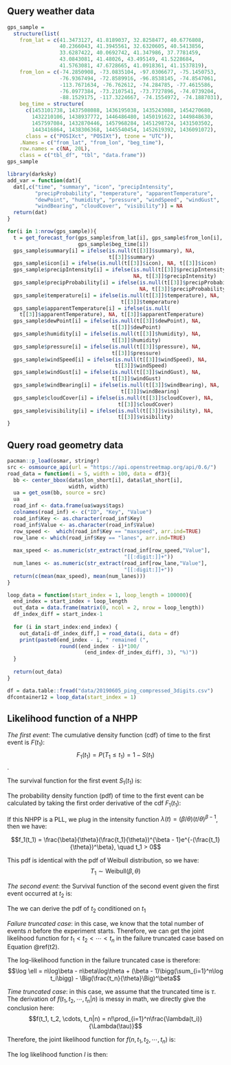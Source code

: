 \singlespacing
<!--
APPENDIX {#appendix .unnumbered}
========
-->
```{=latex}
\chapter*{\markboth{APPENDIX}{APPENDIX}{APPENDIX}}
\addcontentsline{toc}{chapter}{APPENDIX}
```

Query weather data {#weatherdat .unnumbered}
------------------

```{r eval=FALSE}
gps_sample = 
  structure(list(
    from_lat = c(41.3473127, 41.8189037, 32.8258477, 40.6776808, 
                 40.2366043, 41.3945561, 32.6320605, 40.5413856, 
                 33.6287422, 40.0692742, 41.347986, 37.7781459, 
                 43.0843081, 41.48026, 43.495149, 41.5228684, 
                 41.5763081, 47.6728665, 41.0918361, 41.1537819),
    from_lon = c(-74.2850908, -73.0835104, -97.0306677, -75.1450753,
                 -76.9367494, -72.8589916, -96.8538145, -74.8547061, 
                 -113.7671634, -76.762612, -74.284785, -77.4615586, 
                 -76.0977384, -73.2107541, -73.7727896, -74.0739204, 
                 -88.1529175, -117.3224667, -74.1554972, -74.1887031), 
    beg_time = structure(
      c(1453101738, 1437508088, 1436195038, 1435243088, 1454270680, 
        1432210106, 1438937772, 1446486480, 1450191622, 1449848630, 
        1457597084, 1432870446, 1457968284, 1451298724, 1431503502, 
        1443416864, 1438306368, 1445540454, 1452619392, 1436091072), 
      class = c("POSIXct", "POSIXt"), tzone = "UTC")), 
    .Names = c("from_lat", "from_lon", "beg_time"), 
    row.names = c(NA, 20L), 
    class = c("tbl_df", "tbl", "data.frame"))
gps_sample
```

```{r eval=FALSE}
library(darksky)
add_var = function(dat){
  dat[,c("time", "summary", "icon", "precipIntensity", 
         "precipProbability", "temperature", "apparentTemperature", 
         "dewPoint", "humidity", "pressure", "windSpeed", "windGust", 
         "windBearing", "cloudCover", "visibility")] = NA
  return(dat)
}

for(i in 1:nrow(gps_sample)){
  t = get_forecast_for(gps_sample$from_lat[i], gps_sample$from_lon[i], 
                       gps_sample$beg_time[i])
  gps_sample$summary[i] = ifelse(is.null(t[[3]]$summary), NA, 
                                 t[[3]]$summary)
  gps_sample$icon[i] = ifelse(is.null(t[[3]]$icon), NA, t[[3]]$icon)
  gps_sample$precipIntensity[i] = ifelse(is.null(t[[3]]$precipIntensity), 
                                         NA, t[[3]]$precipIntensity)
  gps_sample$precipProbability[i] = ifelse(is.null(t[[3]]$precipProbability), 
                                           NA, t[[3]]$precipProbability)
  gps_sample$temperature[i] = ifelse(is.null(t[[3]]$temperature), NA, 
                                     t[[3]]$temperature)
  gps_sample$apparentTemperature[i] = ifelse(is.null(
    t[[3]]$apparentTemperature), NA, t[[3]]$apparentTemperature)
  gps_sample$dewPoint[i] = ifelse(is.null(t[[3]]$dewPoint), NA, 
                                  t[[3]]$dewPoint)
  gps_sample$humidity[i] = ifelse(is.null(t[[3]]$humidity), NA, 
                                  t[[3]]$humidity)
  gps_sample$pressure[i] = ifelse(is.null(t[[3]]$pressure), NA, 
                                  t[[3]]$pressure)
  gps_sample$windSpeed[i] = ifelse(is.null(t[[3]]$windSpeed), NA, 
                                   t[[3]]$windSpeed)
  gps_sample$windGust[i] = ifelse(is.null(t[[3]]$windGust), NA, 
                                  t[[3]]$windGust)
  gps_sample$windBearing[i] = ifelse(is.null(t[[3]]$windBearing), NA, 
                                     t[[3]]$windBearing)
  gps_sample$cloudCover[i] = ifelse(is.null(t[[3]]$cloudCover), NA, 
                                    t[[3]]$cloudCover)
  gps_sample$visibility[i] = ifelse(is.null(t[[3]]$visibility), NA, 
                                    t[[3]]$visibility)
}
```


Query road geometry data {#roadgeometry .unnumbered}
------------------------

```{r eval=FALSE}
pacman::p_load(osmar, stringr)
src <- osmsource_api(url = "https://api.openstreetmap.org/api/0.6/")
road_data = function(i = 5, width = 100, data = df3){
  bb <- center_bbox(data$lon_short[i], data$lat_short[i], 
                    width, width)
  ua = get_osm(bb, source = src)
  ua
  road_inf <- data.frame(ua$ways$tags)
  colnames(road_inf) <- c("ID", "Key", "Value")
  road_inf$Key <- as.character(road_inf$Key)
  road_inf$Value <- as.character(road_inf$Value)
  row_speed <-  which(road_inf$Key == "maxspeed", arr.ind=TRUE)
  row_lane <- which(road_inf$Key == "lanes", arr.ind=TRUE)
  
  max_speed <- as.numeric(str_extract(road_inf[row_speed,"Value"], 
                                      "[[:digit:]]+"))
  num_lanes <- as.numeric(str_extract(road_inf[row_lane,"Value"], 
                                      "[[:digit:]]+"))
  return(c(mean(max_speed), mean(num_lanes)))
}

loop_data = function(start_index = 1, loop_length = 100000){
  end_index = start_index + loop_length
  out_data = data.frame(matrix(0, ncol = 2, nrow = loop_length))
  df_index_diff = start_index-1
  
  for (i in start_index:end_index) {
    out_data[i-df_index_diff,] = road_data(i, data = df)
    print(paste0(end_index - i, " remained (", 
                 round((end_index - i)*100/
                         (end_index-df_index_diff), 3), "%)"))
  }
  
  return(out_data)
}
```

```{r eval=FALSE}
df = data.table::fread("data/20190605_ping_compressed_3digits.csv")
dfcontainer12 = loop_data(start_index = 1)
```


\doublespacing

Likelihood function of a NHPP {-}
-----------------------------
*The first event*: The cumulative density function (cdf) of time to the first event is $F(t_1)$: $$F_1(t_1) = P(T_1 \leq t_1) = 1 - S(t_1)$$.

The survival function for the first event $S_1(t_1)$ is:
\begin{align*}
S_1(t_1) & = P(T_1 > t_1) \\
 & = P(N(0, t_1) = 0) \quad N \text{is the number of events}\\
 & = e^{-\int_{0}^{t_1}\lambda_{u}du}(e^{-\int_{0}^{t_1}\lambda_{u}du})^0/0!\\
 & = e^{-\int_{0}^{t_1}\lambda_{u}du}
\end{align*}

The probability density function (pdf) of time to the first event can be calculated by taking the first order derivative of the cdf $F_1(t_1)$:
\begin{align*}
f_1(t_1) & = \frac{d}{dt_1}F_1(t_1)\\
& = \frac{d}{dt_1}[1 - S_1(t_1)] \\
& = - \frac{d}{dt_1}S_1(t_1)\\
& = - \frac{d}{dt_1}e^{-\int_{0}^{t_1}\lambda (u)du}\\
& = -(-\lambda_{t_1})e^{-\int_{0}^{t_1}\lambda (u)du}\\
& = \lambda (t_1)e^{-\int_{0}^{t_1}\lambda (u)du}
\end{align*}

If this NHPP is a PLL, we plug in the intensity function $\lambda(t) = (\beta / \theta)(t/\theta)^{\beta - 1}$, then we have:

$$f_1(t_1) = \frac{\beta}{\theta}(\frac{t_1}{\theta})^{\beta - 1}e^{-(\frac{t_1}{\theta})^\beta}, \quad t_1 > 0$$

This pdf is identical with the pdf of Weibull distribution, so we have:
$$T_1 \sim \text{Weibull}(\beta, \theta)$$


*The second event*: the Survival function of the second event given the first event occurred at $t_2$ is:

\begin{align*}
S_2(t_2 | t_1) & = P(T_2 > t_2 | T_1 = t)\\
& = P(N(t_1, t_2) = 0|T_1 = t_1) \\
& = e^{-\int_{t_1}^{t_2}\lambda_{u}du}[\int_{t_1}^{t_2}\lambda_{u}du]^0/0!\\
& = e^{-\int_{t_1}^{t_2}\lambda_{u}du}
\end{align*}

The we can derive the pdf of $t_2$ conditioned on $t_1$
\begin{equation}\label{t2}
\begin{aligned}
f(t_2|t_1) & = - \frac{d}{dt_2}S_2(t_2)\\
& = - \frac{d}{dt_2}e^{-\int_{t_1}^{t_2}\lambda(u)du}\\
& = \lambda(t_2)e^{-\int_{t_1}^{t_2}\lambda(u)du}\\
& = \frac{\beta}{\theta}(\frac{t_2}{\theta})^{\beta - 1}e^{-[(\frac{t_2}{\theta})^\beta - (\frac{t_1}{\theta})^\beta]}\\
& = \frac{\frac{\beta}{\theta}(\frac{t_2}{\theta})^{\beta - 1}e^{-(t_2/\theta)^\beta }}{e^{- (t_1/\theta)^\beta}}, \quad t_2 > t_1
\end{aligned}
\end{equation}

*Failure truncated case*: in this case, we know that the total number of events $n$ before the experiment starts. Therefore, we can get the joint likelihood function for $t_1 < t_2 < \cdots < t_n$ in the failure truncated case based on Equation \@ref(t2).
\begin{equation}\label{pdfn}
\begin{aligned}
f(t_1, t_2, \cdots, t_n) & = f(t_1)f(t_2|t_1)f(t_3|t_1, t_2) \cdots f(t_n|t_1, t_2, \dots, t_{n - 1}) \\
& = \lambda (t_1)e^{-\int_{0}^{t_1} \dot \lambda (u)du}\lambda (t_2)e^{-\int_{t_1}^{t_2} \dot \lambda (u)du}\cdots\lambda (t_n)e^{-\int_{t_{n-1}}^{t_n}\lambda (u)du}\\
& = \Big(\prod_{i=1}^n\lambda(t_i)\Big)e^{-\int_0^t\lambda(u)du}\\
& = \Big(\prod_{i=1}^n\frac{\beta}{\theta}(\frac{t_i}{\theta})^{\beta - 1}\Big)e^{-(t_n/\theta)^\beta}, \quad t_1 < t_2 < \cdots < t_n
\end{aligned}
\end{equation}

The log-likelihood function in the failure truncated case is therefore:
$$\log \ell = n\log\beta - n\beta\log\theta + (\beta - 1)\bigg(\sum_{i=1}^n\log t_i\bigg) - \Big(\frac{t_n}{\theta}\Big)^\beta$$

*Time truncated case*: in this case, we assume that the truncated time is $\tau$. The derivation of $f(t_1, t_2, \cdots, t_n|n)$ is messy in math, we directly give the conclusion here: $$f(t_1, t_2, \cdots, t_n|n) = n!\prod_{i=1}^n\frac{\lambda(t_i)}{\Lambda(\tau)}$$

Therefore, the joint likelihood function for $f(n, t_1, t_2, \cdots, t_n)$ is:
\begin{equation}
\begin{aligned}
f(n, t_1, t_2, \cdots, t_n) & = f(n)f(t_1, t_2, \cdots, t_n|n)\\
& = \frac{e^{-\int_0^\tau \lambda(u)du}[\int_0^\tau \lambda(u)du]^n}{n!}n!\frac{\prod_{i=1}^n\lambda(t_i)}{[\Lambda(\tau)]^n}\\
& = \Big(\prod_{i=1}^n\lambda(t_i) \Big)e^{-\int_0^\tau \lambda(u)du}\\
& = \Big(\prod_{i=1}^n\frac{\beta}{\theta}(\frac{t_i}{\theta})^{\beta - 1} \Big)e^{-(\tau/\theta)^\beta},\\ 
n & = 0, 1, 2, \cdots, \quad  0 < t_1 < t_2 < \cdots < t_n
\end{aligned}
\end{equation}

The log likelihood function $l$ is then:
\begin{equation}
\begin{aligned}
l & = \log \Bigg(\Big(\prod_{i=1}^n\frac{\beta}{\theta}(\frac{t_i}{\theta})^{\beta - 1}\Big)e^{-(\tau/\theta)^\beta}\Bigg)\\
& = \sum_{i=1}^n\log\Big(\frac{\beta}{\theta}(\frac{t_i}{\theta})^{\beta - 1}\Big) - (\frac{\tau}{\theta})^\beta\\
& = n\log\beta - n\beta\log\theta + (\beta - 1)\bigg(\sum_{i=1}^n\log t_i\bigg) - \Big(\frac{\tau}{\theta}\Big)^\beta
\end{aligned}
\end{equation}